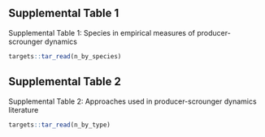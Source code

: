 ## Supplemental Table 1
Supplemental Table 1: Species in empirical measures of producer-scrounger dynamics

```r
targets::tar_read(n_by_species)
```


## Supplemental Table 2
Supplemental Table 2: Approaches used in producer-scrounger dynamics literature

```r
targets::tar_read(n_by_type)
```
